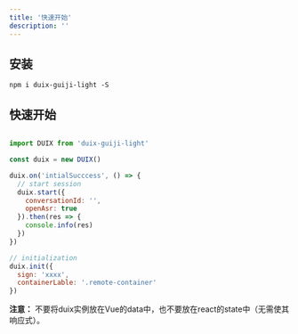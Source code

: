 ```yaml
---
title: '快速开始'
description: ''
---
```


## 安装

```shell
npm i duix-guiji-light -S
```

## 快速开始

```js

import DUIX from 'duix-guiji-light'

const duix = new DUIX()

duix.on('intialSucccess', () => {
  // start session
  duix.start({
    conversationId: '',
    openAsr: true
  }).then(res => {
    console.info(res)
  })
})

// initialization
duix.init({
  sign: 'xxxx',
  containerLable: '.remote-container'
})

```
**注意：** 不要将duix实例放在Vue的data中，也不要放在react的state中（无需使其响应式）。